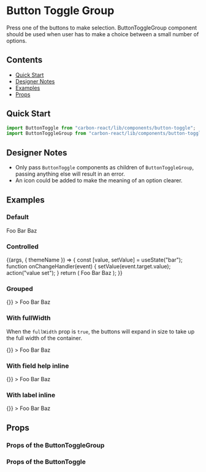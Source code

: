 

<Meta title="Button Toggle Group" />

# Button Toggle Group

Press one of the buttons to make selection. ButtonToggleGroup component should be used when user has to make a choice between a small number of options.

## Contents

- [Quick Start](#quick-start)
- [Designer Notes](#designer-notes)
- [Examples](#examples)
- [Props](#props)

## Quick Start

```javascript
import ButtonToggle from "carbon-react/lib/components/button-toggle";
import ButtonToggleGroup from "carbon-react/lib/components/button-toggle-group";
```

## Designer Notes

- Only pass `ButtonToggle` components as children of `ButtonToggleGroup`, passing anything else will result in an error.
- An icon could be added to make the meaning of an option clearer.

## Examples

### Default

<Canvas>
  <Story name="default" parameters={{ info: { disable: true } }}>
    <ButtonToggleGroup
      id="button-toggle-group-default-id"
      name="button-toggle-group-default"
      label="Default example"
      labelHelp="help message"
      helpAriaLabel="Help"
      fieldHelp="field help message"
      onChange={action("onChange")}
    >
      <ButtonToggle value="foo">Foo</ButtonToggle>
      <ButtonToggle value="bar">Bar</ButtonToggle>
      <ButtonToggle value="baz">Baz</ButtonToggle>
    </ButtonToggleGroup>
  </Story>
</Canvas>

### Controlled

<Canvas>
  <Story name="controlled" parameters={{ info: { disable: true } }}>
    {(args, { themeName }) => {
      const [value, setValue] = useState("bar");
      function onChangeHandler(event) {
        setValue(event.target.value);
        action("value set");
      }
      return (
        <ButtonToggleGroup
          id={`button-toggle-group-controlled-id-${themeName}`}
          name={`button-toggle-group-controlled-${themeName}`}
          label="Controlled example"
          labelHelp="help message"
          helpAriaLabel="Help"
          fieldHelp="field help mesage"
          onChange={onChangeHandler}
          value={value}
        >
          <ButtonToggle value="foo">Foo</ButtonToggle>
          <ButtonToggle value="bar">Bar</ButtonToggle>
          <ButtonToggle value="baz">Baz</ButtonToggle>
        </ButtonToggleGroup>
      );
    }}
  </Story>
</Canvas>

### Grouped

<Canvas>
  <Story name="grouped" parameters={{ info: { disable: true } }}>
    <ButtonToggleGroup
      id="button-toggle-group-grouped-id"
      name="button-toggle-group-grouped"
      label="Grouped example"
      labelHelp="help message"
      helpAriaLabel="Help"
      fieldHelp="field help mesage"
      onChange={() => {}}
    >
      <ButtonToggle value="foo" grouped>
        Foo
      </ButtonToggle>
      <ButtonToggle value="bar" grouped>
        Bar
      </ButtonToggle>
      <ButtonToggle value="baz" grouped>
        Baz
      </ButtonToggle>
    </ButtonToggleGroup>
  </Story>
</Canvas>

### With fullWidth

When the `fullWidth` prop is `true`, the buttons will expand in size to take up the full width of the container.

<Canvas>
  <Story name="fullWidth" parameters={{ info: { disable: true } }}>
    <ButtonToggleGroup
      id="button-toggle-group-fullWidth-id"
      name="button-toggle-group-fullWidth"
      fullWidth
      label="fullWidth example"
      labelHelp="help message"
      helpAriaLabel="Help"
      fieldHelp="field help mesage"
      onChange={() => {}}
    >
      <ButtonToggle value="foo" grouped>
        Foo
      </ButtonToggle>
      <ButtonToggle value="bar" grouped>
        Bar
      </ButtonToggle>
      <ButtonToggle value="baz" grouped>
        Baz
      </ButtonToggle>
    </ButtonToggleGroup>
  </Story>
</Canvas>

### With field help inline

<Canvas>
  <Story name="fieldhelp inline" parameters={{ info: { disable: true } }}>
    <ButtonToggleGroup
      id="button-toggle-group-help-inline-id"
      name="button-toggle-group-help-inline"
      label="FieldHelp inline example"
      labelHelp="help message"
      helpAriaLabel="Help"
      fieldHelp="field help mesage"
      fieldHelpInline
      onChange={() => {}}
    >
      <ButtonToggle value="foo">Foo</ButtonToggle>
      <ButtonToggle value="bar">Bar</ButtonToggle>
      <ButtonToggle value="baz">Baz</ButtonToggle>
    </ButtonToggleGroup>
  </Story>
</Canvas>

### With label inline

<Canvas>
  <Story name="label inline" parameters={{ info: { disable: true } }}>
    <ButtonToggleGroup
      id="button-toggle-group-label-inline-id"
      name="button-toggle-group-label-inline"
      label="Label inline example"
      labelHelp="help message"
      helpAriaLabel="Help"
      fieldHelp="field help mesage"
      labelInline
      onChange={() => {}}
    >
      <ButtonToggle value="foo">Foo</ButtonToggle>
      <ButtonToggle value="bar">Bar</ButtonToggle>
      <ButtonToggle value="baz">Baz</ButtonToggle>
    </ButtonToggleGroup>
  </Story>
</Canvas>

## Props

### Props of the ButtonToggleGroup

<StyledSystemProps of={ButtonToggleGroup} margin noHeader />

### Props of the ButtonToggle

<Props of={ButtonToggle} />
